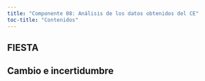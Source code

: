 ```yaml
---
title: "Componente 08: Análisis de los datos obtenidos del CE"
toc-title: "Contenidos"
---
```


## FIESTA

## Cambio e incertidumbre